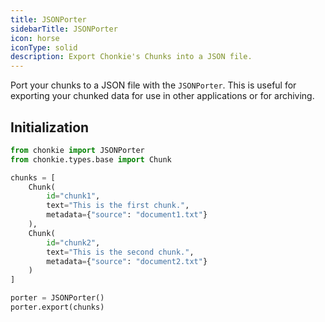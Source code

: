 ```yaml
---
title: JSONPorter
sidebarTitle: JSONPorter
icon: horse
iconType: solid
description: Export Chonkie's Chunks into a JSON file.
---
```

Port your chunks to a JSON file with the `JSONPorter`. This is useful for exporting your chunked data for use in other applications or for archiving.
## Initialization

```python
from chonkie import JSONPorter
from chonkie.types.base import Chunk

chunks = [
    Chunk(
        id="chunk1",
        text="This is the first chunk.",
        metadata={"source": "document1.txt"}
    ),
    Chunk(
        id="chunk2",
        text="This is the second chunk.",
        metadata={"source": "document2.txt"}
    )
]

porter = JSONPorter()
porter.export(chunks)
```